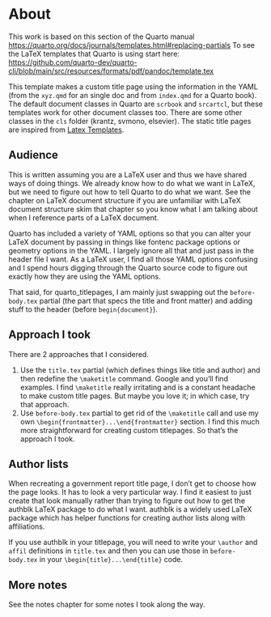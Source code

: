 # About

This work is based on this section of the Quarto manual <https://quarto.org/docs/journals/templates.html#replacing-partials> To see the LaTeX templates that Quarto is using start here: <https://github.com/quarto-dev/quarto-cli/blob/main/src/resources/formats/pdf/pandoc/template.tex>

This template makes a custom title page using the information in the YAML (from the `xyz.qmd` for an single doc and from `index.qmd` for a Quarto book). The default document classes in Quarto are `scrbook` and `srcartcl`, but these templates work for other document classes too. There are some other classes in the `cls` folder (krantz, svmono, elsevier). The static title pages are inspired from [Latex Templates](http://www.latextemplates.com/cat/title-pages#google_vignette). 

## Audience

This is written assuming you are a LaTeX user and thus we have shared ways of doing things. We already know how to do what we want in LaTeX, but we need to figure out how to tell Quarto to do what we want. See the chapter on LaTeX document structure if you are unfamiliar with LaTeX document structure skim that chapter so you know what I am talking about when I reference parts of a LaTeX document.

Quarto has included a variety of YAML options so that you can alter your LaTeX document by passing in things like fontenc package options or geometry options in the YAML. I largely ignore all that and just pass in the header file I want. As a LaTeX user, I find all those YAML options confusing and I spend hours digging through the Quarto source code to figure out exactly how they are using the YAML options.

That said, for quarto_titlepages, I am mainly just swapping out the `before-body.tex` partial (the part that specs the title and front matter) and adding stuff to the header (before `begin{document}`).


## Approach I took

There are 2 approaches that I considered.

1.  Use the `title.tex` partial (which defines things like title and author) and then redefine the `\maketitle` command. Google and you'll find examples. I find `\maketitle` really irritating and is a constant headache to make custom title pages. But maybe you love it; in which case, try that approach.
2.  Use `before-body.tex` partial to get rid of the `\maketitle` call and use my own `\begin{frontmatter}...\end{frontmatter}` section. I find this much more straightforward for creating custom titlepages. So that's the approach I took.

## Author lists

When recreating a government report title page, I don't get to choose how the page looks. It has to look a very particular way. I find it easiest to just create that look manually rather than trying to figure out how to get the authblk LaTeX package to do what I want. authblk is a widely used LaTeX package which has helper functions for creating author lists along with affiliations.

If you use authblk in your titlepage, you will need to write your `\author` and `affil` definitions in `title.tex` and then you can use those in `before-body.tex` in your `\begin{title}...\end{title}` code.

## More notes

See the notes chapter for some notes I took along the way.


